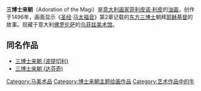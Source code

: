 {{Painting|image_file=Adorazione dei magi, filippino lippi.JPG
|title=三博士来朝
|artist=菲利皮诺·利皮
|year=1496年
|type=[[油画|油画]]
|height=258
|width=243
|height_inch=102
|width_inch=96
|museum=[[乌菲兹美术馆|乌菲兹美术馆]]
|city=[[佛罗伦萨|佛罗伦萨]]
}}

'''三博士来朝'''（Adoration of the Magi）是[[意大利|意大利]][[画家|画家]][[菲利皮诺·利皮|菲利皮诺·利皮]]的[[油画|油画]]，创作于1496年，画面显示《[[圣经|圣经]]·[[马太福音|马太福音]]》第2章记载的[[东方三博士|东方三博士]]朝拜[[耶稣|耶稣]][[基督|基督]]的故事。现藏于意大利[[佛罗伦萨|佛罗伦萨]]的[[乌菲兹美术馆|乌菲兹美术馆]]。

== 同名作品 ==
*[[三博士来朝_(波提切利)|三博士来朝 (波提切利)]]
*[[三博士来朝_(达芬奇)|三博士来朝 (达芬奇)]]

{{paint-stub}}

[[Category:马美术品|Category:马美术品]]
[[Category:博士来朝主题绘画作品|Category:博士来朝主题绘画作品]]
[[Category:艺术作品中的牛|Category:艺术作品中的牛]]